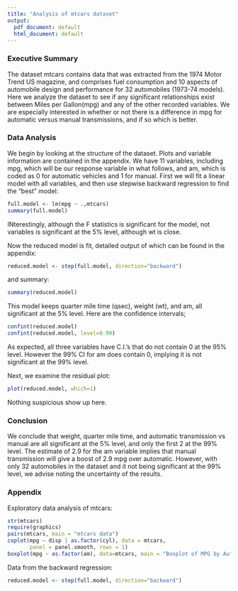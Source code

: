 ```yaml
---
title: "Analysis of mtcars dataset"
output:
  pdf_document: default
  html_document: default
---
```

### Executive Summary ###

The dataset mtcars contains data that was extracted from the 1974 Motor Trend US magazine, and comprises fuel consumption and 10 aspects of automobile design and performance for 32 automobiles (1973-74 models). Here we analyze the dataset to see if any significant relationships exist between Miles per Gallon(mpg) and any of the other recorded variables.  We are especially interested in whether or not there is a difference in mpg for automatic versus manual transmissions, and if so which is better.

### Data Analysis ###
We begin by looking at the structure of the dataset.  Plots and variable information are contained in the appendix.  We have 11 variables, including mpg, which will be our response variable in what follows, and am, which is coded as 0 for automatic vehicles and 1 for manual.  First we will fit a linear model with all variables, and then use stepwise backward regression to find the "best" model:

```r
full.model <- lm(mpg ~ .,mtcars)
summary(full.model)
```
INterestingly, although the F statistics is significant for the model, not variables is significant at the 5% level, although wt is close.

Now the reduced model is fit, detailed output of which can be found in the appendix:
```r
reduced.model <- step(full.model, direction="backward")
```
and summary:
```r
summary(reduced.model)
```

This model keeps quarter mile time (qsec), weight (wt), and am, all significant at the 5% level. 
Here are the confidence intervals;

```r
confint(reduced.model)
confint(reduced.model, level=0.99)
```

As expected, all three variables have C.I.'s that do not contain 0 at the 95% level.  However the 99% CI for am does contain 0, implying it is not significant at the 99% level.

Next, we examine the residual plot:
```r
plot(reduced.model, which=1)
```
Nothing suspicious show up here.

### Conclusion ###
We conclude that weight, quarter mile time, and automatic transmission vs manual are all significant at the 5% level, and only the first 2 at the 99% level.  The estimate of 2.9 for the am variable implies that manual transmission will give a boost of 2.9 mpg over automatic.  However, with only 32 automobiles in the dataset and it not being significant at the 99% level, we advise noting the uncertainty of the results. 

### Appendix ###
Exploratory data analysis of mtcars:
```r
str(mtcars)
require(graphics)
pairs(mtcars, main = "mtcars data")
coplot(mpg ~ disp | as.factor(cyl), data = mtcars,
       panel = panel.smooth, rows = 1)
boxplot(mpg ~ as.factor(am), data=mtcars, main = "Boxplot of MPG by Automatic(0) and Manual(1)")
```

Data from the backward regression:
```r
reduced.model <- step(full.model, direction="backward")
```
